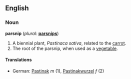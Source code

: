 ==English==

===Noun===
'''parsnip''' (''plural:'' '''[[parsnips]]''')

# A biennial plant, ''Pastinaca sativa'', related to the [[carrot]].
# The root of the parsnip, when used as a [[vegetable]].

====Translations====
*German: [[Pastinak]] ''m'' (1), [[Pastinakwurzel]] ''f'' (2)